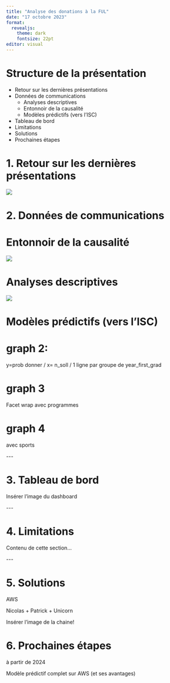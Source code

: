 ```yaml
---
title: "Analyse des donations à la FUL"
date: "17 octobre 2023"
format:
  revealjs:
    theme: dark
    fontsize: 22pt
editor: visual
---
```


# Structure de la présentation

- Retour sur les dernières présentations
- Données de communications
  - Analyses descriptives
  - Entonnoir de la causalité
  - Modèles prédictifs (vers l'ISC)
- Tableau de bord
- Limitations 
- Solutions
- Prochaines étapes



# 1. Retour sur les dernières présentations

![](images/delta_first_don_all.png)



# 2. Données de communications

# Entonnoir de la causalité

![](_SharedFolder_fondation-ulaval/graphs/ful.png)

# Analyses descriptives

![](_SharedFolder_fondation-ulaval/graphs/facetWrapCommType.png)

# Modèles prédictifs (vers l'ISC)

# graph 2: 
y=prob donner / x= n_soll / 1 ligne par groupe de year_first_grad
 
# graph 3

Facet wrap avec programmes

# graph 4

avec sports

\-\--

# 3. Tableau de bord

Insérer l'image du dashboard

\-\--

# 4. Limitations

Contenu de cette section...

\-\--

# 5. Solutions

AWS

Nicolas + Patrick + Unicorn

Insérer l'image de la chaine!

# 6. Prochaines étapes

à partir de 2024

Modèle prédictif complet sur AWS (et ses avantages)
